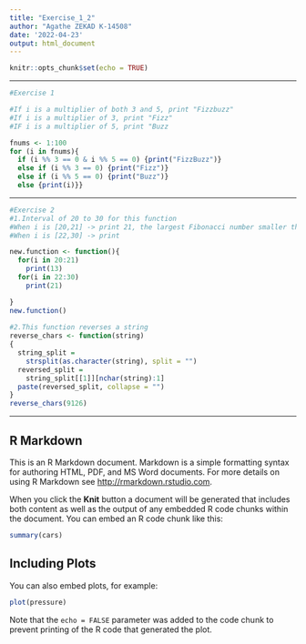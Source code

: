 ```yaml
---
title: "Exercise_1_2"
author: "Agathe ZEKAD K-14508"
date: '2022-04-23'
output: html_document
---
```


```r
knitr::opts_chunk$set(echo = TRUE)
```
***
```r
#Exercise 1

#If i is a multiplier of both 3 and 5, print "Fizzbuzz"
#If i is a multiplier of 3, print "Fizz"
#IF i is a multiplier of 5, print "Buzz

fnums <- 1:100
for (i in fnums){
  if (i %% 3 == 0 & i %% 5 == 0) {print("FizzBuzz")}
  else if (i %% 3 == 0) {print("Fizz")}
  else if (i %% 5 == 0) {print("Buzz")}
  else {print(i)}}

```
***
```r
#Exercise 2 
#1.Interval of 20 to 30 for this function
#When i is [20,21] -> print 21, the largest Fibonacci number smaller than i
#When i is [22,30] -> print   

new.function <- function(){
  for(i in 20:21)
    print(13)
  for(i in 22:30)
    print(21)

}
new.function()
 
#2.This function reverses a string
reverse_chars <- function(string)
{
  string_split =
    strsplit(as.character(string), split = "")
  reversed_split = 
    string_split[[1]][nchar(string):1]
  paste(reversed_split, collapse = "")
}
reverse_chars(9126)

```
***

## R Markdown

This is an R Markdown document. Markdown is a simple formatting syntax for authoring HTML, PDF, and MS Word documents. For more details on using R Markdown see <http://rmarkdown.rstudio.com>.

When you click the **Knit** button a document will be generated that includes both content as well as the output of any embedded R code chunks within the document. You can embed an R code chunk like this:

```r
summary(cars)
```

## Including Plots

You can also embed plots, for example:

```r
plot(pressure)
```

Note that the `echo = FALSE` parameter was added to the code chunk to prevent printing of the R code that generated the plot.
